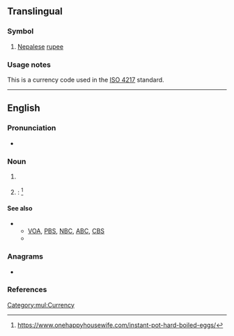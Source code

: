 {{also|npr.}}
{{wikipedia|dab=NPR (disambiguation)}}
==Translingual==

===Symbol===
{{head|mul|symbol}}

# [[Nepalese]] [[rupee]]

===Usage notes===
This is a currency code used in the [[w:ISO 4217|ISO 4217]] standard.

[[Category:mul:Currency]]

----

==English==

===Pronunciation===
* {{rhymes|en|ɑː(ɹ)}}

===Noun===
{{en-noun|-}}

# {{lb|en|US|radio}} {{initialism of|en|[[national|National]] [[public|Public]] [[radio|Radio]]}}
# {{lb|en|pressure cooking}}: {{initialism of|en|Natural Pressure Release}}<ref>https://www.onehappyhousewife.com/instant-pot-hard-boiled-eggs/</ref>

====See also====
* {{sense|National Public Radio}}
** [[VOA]], [[PBS]], [[NBC]], [[ABC]], [[CBS]]
** {{pedia|National Public Radio}}

===Anagrams===
* {{anagrams|en|a=npr|PNR|PRN|RPN}}

===References===
<References/>